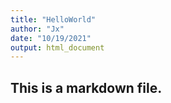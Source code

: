 ```yaml
---
title: "HelloWorld"
author: "Jx"
date: "10/19/2021"
output: html_document
---
```

## This is a markdown file.